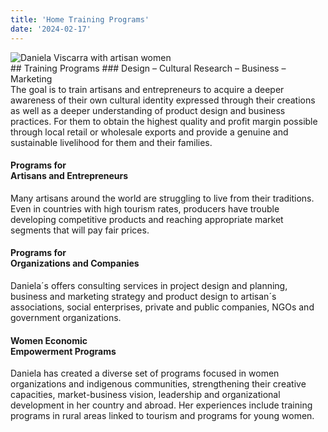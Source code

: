 ```yaml
---
title: 'Home Training Programs'
date: '2024-02-17'
---
```

<div className="my-0 py-0 px-0 mx-0 bg-dvTrainingBg">
  <div className="home-training-hero mx-auto mb-6 md:grid md:grid-cols-[auto] md:grid-rows-[auto] md:max-w-screen-xl">
    <div className="bg-training-hero md:col-[1/2] md:row-[1/2] md:flex md:justify-start md:px-6 relative">
      <Image
        src="/static/images/home/010_FONDO_dani_c_afganas.jpg"
        width={756}
        height={556}
        alt="Daniela Viscarra with artisan women" 
        className="object-contain md:object-cover"
      />
    </div>
    <div className="home-training-hero-text pb-4 px-4 md:pr-6 md:pl-[5%] md:col-[1/2] md:row-[1/2] md:justify-self-end md:pl-[56%] md:leading-normal lg:leading-loose lg:pl-[58%] relative">
      <div className="pt-6 mb-12">
      ## Training Programs
      ### Design – Cultural Research – Business – Marketing
      </div>
      The goal is to train artisans and entrepreneurs to acquire a deeper awareness of their own cultural identity expressed through their creations as well as a deeper understanding of product design and business practices. For them to obtain the highest quality and profit margin possible through local retail or wholesale exports and provide a genuine and sustainable livelihood for them and their families. 
      <div className="text-center pt-4">
        <ReadMore
          href='/training' 
          linkText="Training"
        />
      </div>
    </div>
  </div>
</div>

<DivContainer classAddition="grid gap-x-0 gap-y-8 grid-cols-1 grid-rows-[auto auto auto] md:grid-cols-2 md:grid-rows-[auto auto] md:gap-x-7 md:gap-y-7 ">
<div className="relative col-start-1 row-start-1 pb-20 md:col-start-1 md:row-start-1">
  <Gallery
    grid={{
      className: 'grid-cols-1 my-0 pb-4',
    }} 
    pictures={
      [
        {
          id: 1,
          path: 'home/programs-artisans.jpg',
          alt: 'programs for artisans',
          width: 1400,
          height: 700,
        },
      ]
    }
  />


  #### Programs for <br />Artisans and Entrepreneurs

  Many artisans around the world are struggling to live from their traditions. Even in countries with high tourism rates, producers have trouble developing competitive products and reaching appropriate market segments that will pay fair prices. 
  <div className="absolute bottom-4 w-full text-center">
    <ReadMore
      href="/training/programs-artisans"
    />
  </div>
</div>
<div className="relative col-start-1 row-start-2 pb-20 md:col-start-2 md:row-start-1">
  <Gallery
    grid={{
      className: 'grid-cols-1 my-0 pb-4',
    }} 
    pictures={
      [
        {
          id: 1,
          path: 'home/programs-organizations.jpg',
          alt: 'programs for organizations',
          width: 1400,
          height: 700,
        },
      ]
    }
  />

  #### Programs for <br />Organizations and Companies

  Daniela´s offers consulting services in project design and planning, business and marketing strategy and product design to artisan´s associations, social enterprises, private and public companies, NGOs and government organizations.
  <div className="absolute bottom-4 w-full text-center">
    <ReadMore
      href="/training/programs-organizations"
    />
  </div>
</div>
<div className="relative col-start-1 row-start-3 pb-20 md:col-start-1 col-end-3 md:row-start-2">
  <Gallery
    grid={{
      className: 'grid-cols-1 my-0 pb-4',
    }} 
    pictures={
      [
        {
          id: 1,
          path: 'home/empowerment.jpg',
          alt: 'programs for women empowerment',
          width: 2356,
          height: 530,
        },
      ]
    }
  />

#### Women Economic <br />Empowerment Programs

Daniela has created a diverse set of programs focused in women organizations and indigenous communities, strengthening their creative capacities, market-business vision, leadership and organizational development in her country and abroad. Her experiences include training programs in rural areas linked to tourism and programs for young women.
<div className="absolute bottom-4 w-full text-center">
  <ReadMore
    href="/training/women-empowerment"
  />
</div>
</div>
</DivContainer>